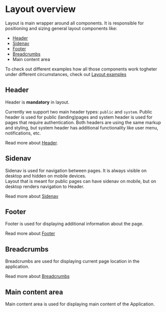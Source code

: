 
<Meta name="Layout overview" title="Community/Layout/Layout overview" />

# Layout overview

Layout is main wrapper around all components. It is responsible for positioning and sizing general layout components like:

- [Header](/docs/components-layout-header--docs)
- [Sidenav](/docs/components-layout-sidenav--docs)
- [Footer](/docs/components-layout-footer--docs)
- [Breadcrumbs](/docs/components-breadcrumbs-header--docs)
- Main content area

To check out different examples how all those components work togheter under different circumstances, check out [Layout examples](/docs/components-layout-layout--docs)

## Header

Header is **mandatory** in layout.

Currently we support two main header types: `public` and `system`.
Public header is used for public (landing)pages and system header is used for pages that require authentication.
Both headers are using the same markup and styling, but system header has additional functionality like user menu, notifications, etc. <br/>

Read more about [Header](/docs/components-layout-header--docs).

## Sidenav

Sidenav is used for navigation between pages. It is always visible on desktop and hidden on mobile devices. <br/>
Layout that is meant for public pages can have sidenav on mobile, but on desktop renders navigation to Header. <br />

Read more about [Sidenav](/docs/components-layout-sidenav--docs)

## Footer

Footer is used for displaying additional information about the page. <br/>

Read more about [Footer](/docs/components-layout-footer--docs)

## Breadcrumbs

Breadcrumbs are used for displaying current page location in the application. <br/>

Read more about [Breadcrumbs](/docs/components-breadcrumbs-header--docs)

## Main content area

Main content area is used for displaying main content of the Application. <br/>
